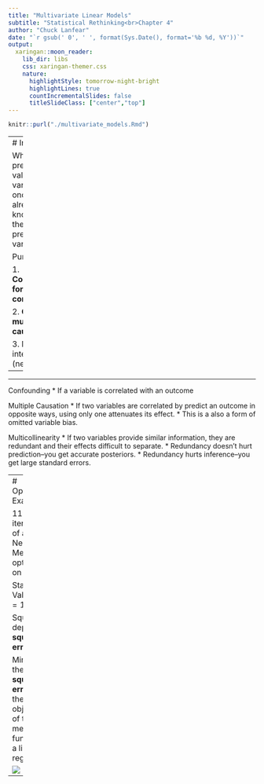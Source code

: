 ```yaml
---
title: "Multivariate Linear Models"
subtitle: "Statistical Rethinking<br>Chapter 4"
author: "Chuck Lanfear"
date: "`r gsub(' 0', ' ', format(Sys.Date(), format='%b %d, %Y'))`"
output:
  xaringan::moon_reader:
    lib_dir: libs
    css: xaringan-themer.css
    nature:
      highlightStyle: tomorrow-night-bright
      highlightLines: true
      countIncrementalSlides: false
      titleSlideClass: ["center","top"]
---
```




```r
knitr::purl("./multivariate_models.Rmd")
```



---
# Intuition

What is the predictive value of a variable, once I already know all of the other predictor variables?

Purposes:

1. **Controlling for confounders**

2. **Capturing multiple causation**

3. Measuring interactions (next week)

---

---



Confounding
* If a variable is correlated with an outcome

Multiple Causation
* If two variables are correlated by predict an outcome in opposite ways, using only one attenuates its effect.
    * This is a also a form of omitted variable bias. 
    
Multicollinearity
* If two variables provide similar information, they are redundant and their effects difficult to separate.
    * Redundancy doesn't hurt prediction--you get accurate posteriors.
    * Redundancy hurts inference--you get large standard errors.
    


---
# Optimizer Example

119 iterations of a Nelder-Mead optimizer on OLS.

Start Values: $\alpha = 1$, $\beta = 1$

Squares depict **squared errors**.

Minimizing the **sum squared errors** is the objective of the mean loss function in a linear regression.

<img src="http://www.jessefagan.com/content/images/2019/10/advertising_album_sales_regression_animation_06.gif">

---
